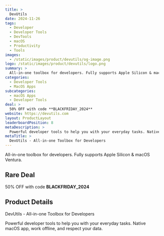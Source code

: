 ```yaml
---
title: >
  DevUtils
date: 2024-11-26
tags:
  - Developer
  - Developer Tools
  - DevTools
  - macOS
  - Productivity
  - Tools
images:
  - /static/images/product/devutils/og-image.png
logo: /static/images/product/devutils/logo.png
summary: >
  All-in-one toolbox for developers. Fully supports Apple Silicon & macOS Ventura.
categories:
  - Developer Tools
  - MacOS Apps
subcategories:
  - macOS Apps
  - Developer Tools
deal: >
  50% OFF with code **BLACKFRIDAY_2024**
website: https://devutils.com
layout: ProductLayout
leaderboardPosition: 8
metaDescription: >
  Powerful developer tools to help you with your everyday tasks. Native macOS app, work offline, and respect your data.
metaTitle: >
  DevUtils - All-in-one Toolbox for Developers
---
```

All-in-one toolbox for developers. Fully supports Apple Silicon & macOS Ventura.

## Rare Deal

50% OFF with code **BLACKFRIDAY_2024**

## Product Details

DevUtils - All-in-one Toolbox for Developers

Powerful developer tools to help you with your everyday tasks. Native macOS app, work offline, and respect your data.
